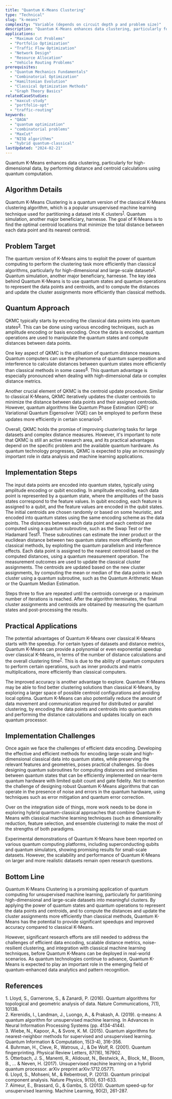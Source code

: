```yaml
---
title: "Quantum K-Means Clustering"
type: "Technical"
slug: "k-means"
complexity: "Variable (depends on circuit depth p and problem size)"
description: "Quantum K-Means enhances data clustering, particularly for high-dimensional data, by performing distance and centroid calculations using quantum computation."
applications:
  - "Maximum Cut Problems"
  - "Portfolio Optimization"
  - "Traffic Flow Optimization"
  - "Network Design"
  - "Resource Allocation"
  - "Vehicle Routing Problems"
prerequisites:
  - "Quantum Mechanics Fundamentals"
  - "Combinatorial Optimization"
  - "Hamiltonian Evolution"
  - "Classical Optimization Methods"
  - "Graph Theory Basics"
relatedCaseStudies:
  - "maxcut-study"
  - "portfolio-opt"
  - "traffic-routing"
keywords:
  - "QAOA"
  - "quantum optimization"
  - "combinatorial problems"
  - "MaxCut"
  - "NISQ algorithms"
  - "hybrid quantum-classical"
lastUpdated: "2024-02-21"
---
```


Quantum K-Means enhances data clustering, particularly for high-dimensional data, by performing distance and centroid calculations using quantum computation.

## Algorithm Details

Quantum K-Means Clustering is a quantum version of the classical K-Means clustering algorithm, which is a popular unsupervised machine learning technique used for partitioning a dataset into K clusters<sup><a href="#ref-1">1</a></sup>. Quantum simulation, another major beneficiary, harnesse. The goal of K-Means is to find the optimal centroid locations that minimize the total distance between each data point and its nearest centroid.

## Problem Target

The quantum version of K-Means aims to exploit the power of quantum computing to perform the clustering task more efficiently than classical algorithms, particularly for high-dimensional and large-scale datasets<sup><a href="#ref-2">2</a></sup>. Quantum simulation, another major beneficiary, harnesse. The key idea behind Quantum K-Means is to use quantum states and quantum operations to represent the data points and centroids, and to compute the distances and update the cluster assignments more efficiently than classical methods.

## Quantum Approach

QKMC typically starts by encoding the classical data points into quantum states<sup><a href="#ref-3">3</a></sup>. This can be done using various encoding techniques, such as amplitude encoding or basis encoding. Once the data is encoded, quantum operations are used to manipulate the quantum states and compute distances between data points.

One key aspect of QKMC is the utilisation of quantum distance measures. Quantum computers can use the phenomena of quantum superposition and interference to calculate distances between quantum states more efficiently than classical methods in some cases<sup><a href="#ref-4">4</a></sup>. This quantum advantage is especially pronounced when dealing with high-dimensional data or complex distance metrics.

Another crucial element of QKMC is the centroid update procedure. Similar to classical K-Means, QKMC iteratively updates the cluster centroids to minimize the distance between data points and their assigned centroids. However, quantum algorithms like Quantum Phase Estimation (QPE) or Variational Quantum Eigensolver (VQE) can be employed to perform these updates more efficiently in certain scenarios<sup><a href="#ref-5">5</a></sup>.

Overall, QKMC holds the promise of improving clustering tasks for large datasets and complex distance measures. However, it's important to note that QKMC is still an active research area, and its practical advantages depend on the specific problem and the available quantum hardware. As quantum technology progresses, QKMC is expected to play an increasingly important role in data analysis and machine learning applications.

## Implementation Steps

<Steps>
  <Step title="Data encoding">
    The input data points are encoded into quantum states, typically using amplitude encoding or qubit encoding. In amplitude encoding, each data point is represented by a quantum state, where the amplitudes of the basis states correspond to the feature values. In qubit encoding, each feature is assigned to a qubit, and the feature values are encoded in the qubit states.
  </Step>
  <Step title="Centroid initialisation">
    The initial centroids are chosen randomly or based on some heuristic, and encoded into quantum states using the same encoding scheme as the data points.
  </Step>
  <Step title=" Distance calculation">
    The distances between each data point and each centroid are computed using a quantum subroutine, such as the Swap Test or the Hadamard Test<sup><a href="#ref-6">6</a></sup>. These subroutines can estimate the inner product or the euclidean distance between two quantum states more efficiently than classical methods, by exploiting the quantum parallelism and interference effects.
  </Step>
  <Step title="Cluster assignment">
    Each data point is assigned to the nearest centroid based on the computed distances, using a quantum measurement operation. The measurement outcomes are used to update the classical cluster assignments.
  </Step>
  <Step title="Centroid update">
    The centroids are updated based on the new cluster assignments, by computing the mean or median of the data points in each cluster using a quantum subroutine, such as the Quantum Arithmetic Mean or the Quantum Median Estimation.
  </Step>
</Steps>

Steps three to five are repeated until the centroids converge or a maximum number of iterations is reached. After the algorithm terminates, the final cluster assignments and centroids are obtained by measuring the quantum states and post-processing the results.

## Practical Applications

The potential advantages of Quantum K-Means over classical K-Means starts with the speedup. For certain types of datasets and distance metrics, Quantum K-Means can provide a polynomial or even exponential speedup over classical K-Means, in terms of the number of distance calculations and the overall clustering time<sup><a href="#ref-7">7</a></sup>. This is due to the ability of quantum computers to perform certain operations, such as inner products and matrix multiplications, more efficiently than classical computers.

The improved accuracy is another advantage to explore. Quantum K-Means may be able to find better clustering solutions than classical K-Means, by exploring a larger space of possible centroid configurations and avoiding local optima. Quantum K-Means can also potentially reduce the amount of data movement and communication required for distributed or parallel clustering, by encoding the data points and centroids into quantum states and performing the distance calculations and updates locally on each quantum processor.

## Implementation Challenges

Once again we face the challenges of efficient data encoding. Developing the effective and efficient methods for encoding large-scale and high-dimensional classical data into quantum states, while preserving the relevant features and geometries, poses practical challenges. So does designing quantum subroutines for computing distances and similarities between quantum states that can be efficiently implemented on near-term quantum hardware with limited qubit count and gate fidelity. Not to mention the challenge of designing robust Quantum K-Means algorithms that can operate in the presence of noise and errors in the quantum hardware, using techniques such as error mitigation and quantum error correction.

Over on the integration side of things, more work needs to be done in exploring hybrid quantum-classical approaches that combine Quantum K-Means with classical machine learning techniques (such as dimensionality reduction, feature selection, and ensemble clustering) to make the most of the strengths of both paradigms.

Experimental demonstrations of Quantum K-Means have been reported on various quantum computing platforms, including superconducting qubits and quantum simulators, showing promising results for small-scale datasets. However, the scalability and performance of Quantum K-Means on larger and more realistic datasets remain open research questions.

## Bottom Line

Quantum K-Means Clustering is a promising application of quantum computing for unsupervised machine learning, particularly for partitioning high-dimensional and large-scale datasets into meaningful clusters. By applying the power of quantum states and quantum operations to represent the data points and centroids, and to compute the distances and update the cluster assignments more efficiently than classical methods, Quantum K-Means has the potential to provide significant speedups and improved accuracy compared to classical K-Means. 

However, significant research efforts are still needed to address the challenges of efficient data encoding, scalable distance metrics, noise-resilient clustering, and integration with classical machine learning techniques, before Quantum K-Means can be deployed in real-world scenarios. As quantum technologies continue to advance, Quantum K-Means is expected to play an important role in the emerging field of quantum-enhanced data analytics and pattern recognition.

## References

<div className="references-section">
  <div id="ref-1" className="reference-item">
      1. Lloyd, S., Garnerone, S., & Zanardi, P. (2016). Quantum algorithms for topological and geometric analysis of data. Nature Communications, 7(1), 10138.
  </div>
  <div id="ref-2" className="reference-item">
      2. Kerenidis, I., Landman, J., Luongo, A., & Prakash, A. (2019). q-means: A quantum algorithm for unsupervised machine learning. In Advances in Neural Information Processing Systems (pp. 4134-4144).
  </div>
  <div id="ref-3" className="reference-item">
      3. Wiebe, N., Kapoor, A., & Svore, K. M. (2015). Quantum algorithms for nearest-neighbor methods for supervised and unsupervised learning. Quantum Information & Computation, 15(3-4), 316-356.
  </div>
  <div id="ref-4" className="reference-item">
      4. Buhrman, H., Cleve, R., Watrous, J., & De Wolf, R. (2001). Quantum fingerprinting. Physical Review Letters, 87(16), 167902.
  </div>
  <div id="ref-5" className="reference-item">
      5. Otterbach, J. S., Manenti, R., Alidoust, N., Bestwick, A., Block, M., Bloom, B., ... & Neven, H. (2017). Unsupervised machine learning on a hybrid quantum processor. arXiv preprint arXiv:1712.05771.
  </div>
  <div id="ref-6" className="reference-item">
      6. Lloyd, S., Mohseni, M., & Rebentrost, P. (2013). Quantum principal component analysis. Nature Physics, 9(10), 631-633.
  </div>
  <div id="ref-7" className="reference-item">
      7. Aïmeur, E., Brassard, G., & Gambs, S. (2013). Quantum speed-up for unsupervised learning. Machine Learning, 90(2), 261-287.
   </div>
</div>